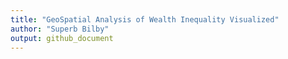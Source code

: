 ```yaml
---
title: "GeoSpatial Analysis of Wealth Inequality Visualized"
author: "Superb Bilby"
output: github_document
---
```


```r

```


